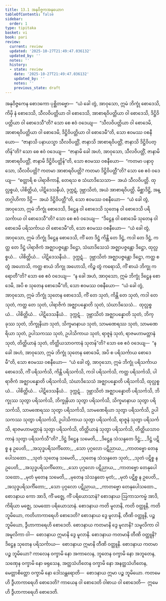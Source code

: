 ```yaml
---
title: 13.1 အနုဝိဇ္ဇကအနုယောဂ
tableOfContents: false
sidebar:
  order: 1
type: tipitaka
basket: vi
book: pari
review:
  current: review
  updated: '2025-10-27T21:49:47.036132'
  updated_by: ''
  notes: ''
  history:
  - state: review
    date: '2025-10-27T21:49:47.036132'
    updated_by: ''
    notes: ''
    previous_state: draft
---
```



<ReviewStatus review={frontmatter.review} showDetails={true} />

<HypothesisAnnotation frontmatter={frontmatter} />

<DynamicBreadcrumb />

<Division number="360" book="pari" e="ch" v="5" p="281">

<Paragraph number="1792" book="pari">
အနုဝိဇ္ဇကေန စောဒကော ပုစ္ဆိတဗ္ဗော—  “ယံ ခေါ တွံ, အာဝုသော, ဣမံ ဘိက္ခုံ စောဒေသိ, ကိမှိ နံ စောဒေသိ, သီလဝိပတ္တိယာ ဝါ စောဒေသိ, အာစာရဝိပတ္တိယာ ဝါ စောဒေသိ, ဒိဋ္ဌိဝိပတ္တိယာ ဝါ စောဒေသီ”တိ? သော စေ ဧဝံ ဝဒေယျ—  “သီလဝိပတ္တိယာ ဝါ စောဒေမိ, အာစာရဝိပတ္တိယာ ဝါ စောဒေမိ, ဒိဋ္ဌိဝိပတ္တိယာ ဝါ စောဒေမီ”တိ, သော ဧဝမဿ ဝစနီယော—  “ဇာနာသိ ပနာယသ္မာ သီလဝိပတ္တိံ, ဇာနာသိ အာစာရဝိပတ္တိံ, ဇာနာသိ ဒိဋ္ဌိဝိပတ္တိန်”တိ? သော စေ ဧဝံ ဝဒေယျ—  “ဇာနာမိ ခေါ အဟံ, အာဝုသော, သီလဝိပတ္တိံ, ဇာနာမိ အာစာရဝိပတ္တိံ, ဇာနာမိ ဒိဋ္ဌိဝိပတ္တိန်”တိ, သော ဧဝမဿ ဝစနီယော—  “ကတမာ ပနာဝုသော, သီလဝိပတ္တိ? ကတမာ အာစာရဝိပတ္တိ? ကတမာ ဒိဋ္ဌိဝိပတ္တီ”တိ? သော စေ ဧဝံ ဝဒေယျ—  “စတ္တာရိ စ ပါရာဇိကာနိ, တေရသ စ သံဃာဒိသေသာ—  အယံ သီလဝိပတ္တိ. ထုလ္လစ္စယံ, ပါစိတ္တိယံ, ပါဋိဒေသနီယံ, ဒုက္ကဋံ, ဒုဗ္ဘာသိတံ, အယံ အာစာရဝိပတ္တိ. မိစ္ဆာဒိဋ္ဌိ, အန္တဂ္ဂါဟိကာ ဒိဋ္ဌိ—  အယံ ဒိဋ္ဌိဝိပတ္တီ”တိ, သော ဧဝမဿ ဝစနီယော—  “ယံ ခေါ တွံ, အာဝုသော, ဣမံ ဘိက္ခုံ စောဒေသိ, ဒိဋ္ဌေန ဝါ စောဒေသိ သုတေန ဝါ စောဒေသိ ပရိသင်္ကာယ ဝါ စောဒေသီ”တိ? သော စေ ဧဝံ ဝဒေယျ—  “ဒိဋ္ဌေန ဝါ စောဒေမိ သုတေန ဝါ စောဒေမိ ပရိသင်္ကာယ ဝါ စောဒေမီ”တိ, သော ဧဝမဿ ဝစနီယော—  “ယံ ခေါ တွံ, အာဝုသော, ဣမံ ဘိက္ခုံ ဒိဋ္ဌေန စောဒေသိ, ကိံ တေ ဒိဋ္ဌံ ကိန္တိ တေ ဒိဋ္ဌံ, ကဒါ တေ ဒိဋ္ဌံ, ကတ္ထ တေ ဒိဋ္ဌံ ပါရာဇိကံ အဇ္ဈာပဇ္ဇန္တော ဒိဋ္ဌော, သံဃာဒိသေသံ အဇ္ဈာပဇ္ဇန္တော ဒိဋ္ဌော, ထုလ္လစ္စယံ…  ပါစိတ္တိယံ…  ပါဋိဒေသနီယံ…  ဒုက္ကဋံ…  ဒုဗ္ဘာသိတံ အဇ္ဈာပဇ္ဇန္တော ဒိဋ္ဌော, ကတ္ထ စ တွံ အဟောသိ, ကတ္ထ စာယံ ဘိက္ခု အဟောသိ, ကိဉ္စ တွံ ကရောသိ, ကိံ စာယံ ဘိက္ခု ကရောတီ”တိ? သော စေ ဧဝံ ဝဒေယျ—  “န ခေါ အဟံ, အာဝုသော, ဣမံ ဘိက္ခုံ ဒိဋ္ဌေန စောဒေမိ, အပိ စ သုတေန စောဒေမီ”တိ, သော ဧဝမဿ ဝစနီယော—  “ယံ ခေါ တွံ, အာဝုသော, ဣမံ ဘိက္ခုံ သုတေန စောဒေသိ, ကိံ တေ သုတံ, ကိန္တိ တေ သုတံ, ကဒါ တေ သုတံ, ကတ္ထ တေ သုတံ, ပါရာဇိကံ အဇ္ဈာပန္နောတိ သုတံ, သံဃာဒိသေသံ…  ထုလ္လစ္စယံ…  ပါစိတ္တိယံ…  ပါဋိဒေသနီယံ…  ဒုက္ကဋံ…  ဒုဗ္ဘာသိတံ အဇ္ဈာပန္နောတိ သုတံ, ဘိက္ခုဿ သုတံ, ဘိက္ခုနိယာ သုတံ, သိက္ခမာနာယ သုတံ, သာမဏေရဿ သုတံ, သာမဏေရိယာ သုတံ, ဥပါသကဿ သုတံ, ဥပါသိကာယ သုတံ, ရာဇူနံ သုတံ, ရာဇမဟာမတ္တာနံ သုတံ, တိတ္ထိယာနံ သုတံ, တိတ္ထိယသာဝကာနံ သုတန်”တိ? သော စေ ဧဝံ ဝဒေယျ—  “န ခေါ အဟံ, အာဝုသော, ဣမံ ဘိက္ခုံ သုတေန စောဒေမိ, အပိ စ ပရိသင်္ကာယ စောဒေမီ”တိ, သော ဧဝမဿ ဝစနီယော—  “ယံ ခေါ တွံ, အာဝုသော, ဣမံ ဘိက္ခုံ ပရိသင်္ကာယ စောဒေသိ, ကိံ ပရိသင်္ကသိ, ကိန္တိ ပရိသင်္ကသိ, ကဒါ ပရိသင်္ကသိ, ကတ္ထ ပရိသင်္ကသိ, ပါရာဇိကံ အဇ္ဈာပန္နောတိ ပရိသင်္ကသိ, သံဃာဒိသေသံ အဇ္ဈာပန္နောတိ ပရိသင်္ကသိ, ထုလ္လစ္စယံ…  ပါစိတ္တိယံ…  ပါဋိဒေသနီယံ…  ဒုက္ကဋံ…  ဒုဗ္ဘာသိတံ အဇ္ဈာပန္နောတိ ပရိသင်္ကသိ, ဘိက္ခုဿ သုတွာ ပရိသင်္ကသိ, ဘိက္ခုနိယာ သုတွာ ပရိသင်္ကသိ, သိက္ခမာနာယ သုတွာ ပရိသင်္ကသိ, သာမဏေရဿ သုတွာ ပရိသင်္ကသိ, သာမဏေရိယာ သုတွာ ပရိသင်္ကသိ, ဥပါသကဿ သုတွာ ပရိသင်္ကသိ, ဥပါသိကာယ သုတွာ ပရိသင်္ကသိ, ရာဇူနံ သုတွာ ပရိသင်္ကသိ, ရာဇမဟာမတ္တာနံ သုတွာ ပရိသင်္ကသိ, တိတ္ထိယာနံ သုတွာ ပရိသင်္ကသိ, တိတ္ထိယသာဝကာနံ သုတွာ ပရိသင်္ကသီ”တိ?
</Paragraph>

</Division>
<Division number="361" book="pari" e="ch" v="5" p="282">

<Paragraph number="1793" type="verses" book="pari">
_ဒိဋ္ဌံ ဒိဋ္ဌေန သမေတိ,_  
_ဒိဋ္ဌေန သံသန္ဒတေ ဒိဋ္ဌံ;_  
_ဒိဋ္ဌံ ပဋိစ္စ န ဥပေတိ,_  
_အသုဒ္ဓပရိသင်္ကိတော;_  
_သော ပုဂ္ဂလော ပဋိညာယ,_  
_ကာတဗ္ဗော တေနုပေါသထော._  

</Paragraph>

<Paragraph number="1794" type="verses" book="pari">
_သုတံ သုတေန သမေတိ,_  
_သုတေန သံသန္ဒတေ သုတံ;_  
_သုတံ ပဋိစ္စ န ဥပေတိ,_  
_အသုဒ္ဓပရိသင်္ကိတော;_  
_သော ပုဂ္ဂလော ပဋိညာယ,_  
_ကာတဗ္ဗော တေနုပေါသထော._  

</Paragraph>

<Paragraph number="1795" type="verses" book="pari">
_မုတံ မုတေန သမေတိ,_  
_မုတေန သံသန္ဒတေ မုတံ;_  
_မုတံ ပဋိစ္စ န ဥပေတိ,_  
_အသုဒ္ဓပရိသင်္ကိတော;_  
_သော ပုဂ္ဂလော ပဋိညာယ,_  
_ကာတဗ္ဗော တေနုပေါသထော._  

</Paragraph>

</Division>
<Division number="362" book="pari" e="ch" v="5" p="282">

<Paragraph number="1796" book="pari">
စောဒနာယ ကော အာဒိ, ကိံ မဇ္ဈေ, ကိံ ပရိယောသာနံ? စောဒနာယ ဩကာသကမ္မံ အာဒိ, ကိရိယာ မဇ္ဈေ, သမထော ပရိယောသာနံ. စောဒနာယ ကတိ မူလာနိ, ကတိ ဝတ္ထူနိ, ကတိ ဘူမိယော, ကတိဟာကာရေဟိ စောဒေတိ? စောဒနာယ ဒွေ မူလာနိ, တီဏိ ဝတ္ထူနိ, ပဉ္စ ဘူမိယော, ဒွီဟာကာရေဟိ စောဒေတိ. စောဒနာယ ကတမာနိ ဒွေ မူလာနိ? သမူလိကာ ဝါ အမူလိကာ ဝါ—  စောဒနာယ ဣမာနိ ဒွေ မူလာနိ. စောဒနာယ ကတမာနိ တီဏိ ဝတ္ထူနိ? ဒိဋ္ဌေန သုတေန ပရိသင်္ကာယ—  စောဒနာယ ဣမာနိ တီဏိ ဝတ္ထူနိ. စောဒနာယ ကတမာ ပဉ္စ ဘူမိယော? ကာလေန ဝက္ခာမိ နော အကာလေန, ဘူတေန ဝက္ခာမိ နော အဘူတေန, သဏှေန ဝက္ခာမိ နော ဖရုသေန, အတ္ထသံဟိတေန ဝက္ခာမိ နော အနတ္ထသံဟိတေန, မေတ္တာစိတ္တော ဝက္ခာမိ နော ဒေါသန္တရောတိ—  စောဒနာယ ဣမာ ပဉ္စ ဘူမိယော.
</Paragraph>

<Paragraph number="1797" book="pari">
ကတမေဟိ ဒွီဟာကာရေဟိ စောဒေတိ? ကာယေန ဝါ စောဒေတိ ဝါစာယ ဝါ စောဒေတိ—  ဣမေဟိ ဒွီဟာကာရေဟိ စောဒေတိ.
</Paragraph>
</Division>